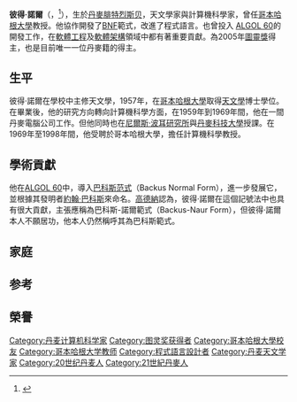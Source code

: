 {{Infobox scientist
| name                    = 彼得·諾爾<br>（Peter Naur）
| image                   = Peternaur.JPG
| image_size             = 150px
| caption                 =
| birth_date              = {{birth date|1928|10|25|df=y}}
| birth_place             = [[丹麥|丹麥]][[腓特烈斯贝|腓特烈斯贝]]
| death_date              = {{death date and age|2016|01|03|1928|10|25|df=y}}
| death_place             = 丹麥[[海萊烏自治市|海萊烏自治市]]
| residence               =
| citizenship             =
| nationality             = {{DEN}}
| ethnicity               =
| field                   = [[計算機科學|計算機科學]]
| work_institution        = [[Regnecentralen|Regnecentralen]]<br/>[[尼爾斯·波耳研究所|尼爾斯·波耳研究所]]<br/>[[Technical_University_of_Denmark|Technical University of Denmark]]<br/>[[哥本哈根大學|哥本哈根大學]]
| alma_mater              =
| doctoral_advisor        =
| doctoral_students       =
| known_for               = [[ALGOL|ALGOL]], <br/> [[巴科斯范式|巴科斯范式]]
| author_abbreviation_bot =
| author_abbreviation_zoo =
| prizes                  = [[IEEE電腦先鋒獎|IEEE電腦先鋒獎]] <small>(1986)</small><br>[[圖靈獎|圖靈獎]] <small>(2005)</small>
| religion                =
| footnotes               =
}}
'''彼得·諾爾'''（{{lang-en|Peter Naur}}，{{bd|1928年|10月25日|2016年|1月3日|catIdx=Naur, Peter}}<ref name="facebook-death">{{cite web | url=https://www.facebook.com/DIKU.UCPH/posts/763514933755130 | accessdate=3 January 2016 | title=Facebook announcement of his death }}</ref>），生於[[丹麥|丹麥]][[腓特烈斯贝|腓特烈斯贝]]，天文學家與計算機科學家，曾任[[哥本哈根大學|哥本哈根大學]]教授。他協作開發了[[巴科斯范式|BNF]]範式，改進了程式語言。也曾投入 [[ALGOL_60|ALGOL 60]]的開發工作，在[[軟體工程|軟體工程]]及[[軟體架構|軟體架構]]領域中都有著重要貢獻。為2005年[[圖靈獎|圖靈獎]]得主，也是目前唯一一位丹麥籍的得主。

==生平==
彼得·諾爾在學校中主修天文學，1957年，在[[哥本哈根大學|哥本哈根大學]]取得[[天文學|天文學]]博士學位。在畢業後，他的研究方向轉向計算機科學方面，在1959年到1969年間，他在一間丹麥電腦公司{{link-en|Regnecentralen|Regnecentralen}}工作。但他同時也在[[尼爾斯·波耳研究所|尼爾斯·波耳研究所]]與[[丹麥科技大學|丹麥科技大學]]授課。在1969年至1998年間，他受聘於哥本哈根大學，擔任計算機科學教授。

==學術貢獻==
他在[[ALGOL_60|ALGOL 60]]中，導入[[巴科斯范式|巴科斯范式]]（Backus Normal Form），進一步發展它，並根據其發明者[[約翰·巴科斯|約翰·巴科斯]]來命名。[[高德納|高德納]]認為，彼得·諾爾在這個記號法中也具有很大貢獻，主張應稱為巴科斯-諾爾範式（Backus-Naur Form），但彼得·諾爾本人不願居功，他本人仍然稱呼其為巴科斯範式。

==家庭==

==参考==
{{reflist}}

==榮譽==
{{圖靈獎}}
{{Authority control}}
{{DEFAULTSORT:Naur, Peter}}
[[Category:丹麦计算机科学家|Category:丹麦计算机科学家]]
[[Category:图灵奖获得者|Category:图灵奖获得者]]
[[Category:哥本哈根大學校友|Category:哥本哈根大學校友]]
[[Category:哥本哈根大学教师|Category:哥本哈根大学教师]]
[[Category:程式語言設計者|Category:程式語言設計者]]
[[Category:丹麦天文学家|Category:丹麦天文学家]]
[[Category:20世纪丹麦人|Category:20世纪丹麦人]]
[[Category:21世紀丹麥人|Category:21世紀丹麥人]]